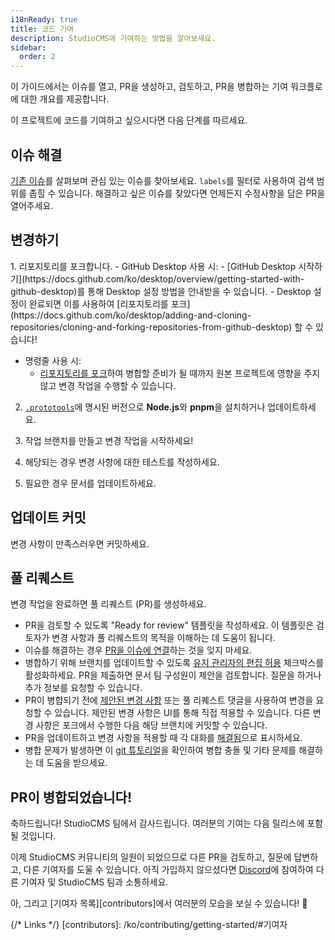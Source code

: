```yaml
---
i18nReady: true
title: 코드 기여
description: StudioCMS에 기여하는 방법을 알아보세요.
sidebar:
  order: 2
---
```



이 가이드에서는 이슈를 열고, PR을 생성하고, 검토하고, PR을 병합하는 기여 워크플로에 대한 개요를 제공합니다.

이 프로젝트에 코드를 기여하고 싶으시다면 다음 단계를 따르세요.

## 이슈 해결

[기존 이슈](https://github.com/withstudiocms/studiocms/issues)를 살펴보며 관심 있는 이슈를 찾아보세요. `labels`를 필터로 사용하여 검색 범위를 좁힐 수 있습니다. 해결하고 싶은 이슈를 찾았다면 언제든지 수정사항을 담은 PR을 열어주세요.

## 변경하기

<Steps>
1. 리포지토리를 포크합니다.
   - GitHub Desktop 사용 시:
      - [GitHub Desktop 시작하기](https://docs.github.com/ko/desktop/overview/getting-started-with-github-desktop)를 통해 Desktop 설정 방법을 안내받을 수 있습니다.
      - Desktop 설정이 완료되면 이를 사용하여 [리포지토리를 포크](https://docs.github.com/ko/desktop/adding-and-cloning-repositories/cloning-and-forking-repositories-from-github-desktop) 할 수 있습니다!

   - 명령줄 사용 시:
      - [리포지토리를 포크](https://docs.github.com/ko/pull-requests/collaborating-with-pull-requests/working-with-forks/fork-a-repo)하여 병합할 준비가 될 때까지 원본 프로젝트에 영향을 주지 않고 변경 작업을 수행할 수 있습니다.

2. [`.prototools`](https://github.com/withstudiocms/studiocms/blob/main/.prototools)에 명시된 버전으로 **Node.js**와 **pnpm**을 설치하거나 업데이트하세요.

3. 작업 브랜치를 만들고 변경 작업을 시작하세요!

4. 해당되는 경우 변경 사항에 대한 테스트를 작성하세요.

5. 필요한 경우 문서를 업데이트하세요.
</Steps>

## 업데이트 커밋

변경 사항이 만족스러우면 커밋하세요.

## 풀 리퀘스트

변경 작업을 완료하면 풀 리퀘스트 (PR)를 생성하세요.
- PR을 검토할 수 있도록 "Ready for review" 템플릿을 작성하세요. 이 템플릿은 검토자가 변경 사항과 풀 리퀘스트의 목적을 이해하는 데 도움이 됩니다.
- 이슈를 해결하는 경우 [PR을 이슈에 연결](https://docs.github.com/ko/issues/tracking-your-work-with-issues/using-issues/linking-a-pull-request-to-an-issue)하는 것을 잊지 마세요.
- 병합하기 위해 브랜치를 업데이트할 수 있도록 [유지 관리자의 편집 허용](https://docs.github.com/ko/pull-requests/collaborating-with-pull-requests/working-with-forks/allowing-changes-to-a-pull-request-branch-created-from-a-fork) 체크박스를 활성화하세요. PR을 제출하면 문서 팀 구성원이 제안을 검토합니다. 질문을 하거나 추가 정보를 요청할 수 있습니다.
- PR이 병합되기 전에 [제안된 변경 사항](https://docs.github.com/ko/pull-requests/collaborating-with-pull-requests/reviewing-changes-in-pull-requests/incorporating-feedback-in-your-pull-request) 또는 풀 리퀘스트 댓글을 사용하여 변경을 요청할 수 있습니다. 제안된 변경 사항은 UI를 통해 직접 적용할 수 있습니다. 다른 변경 사항은 포크에서 수행한 다음 해당 브랜치에 커밋할 수 있습니다.
- PR을 업데이트하고 변경 사항을 적용할 때 각 대화를 [해결됨](https://docs.github.com/ko/pull-requests/collaborating-with-pull-requests/reviewing-changes-in-pull-requests/commenting-on-a-pull-request#%EB%8C%80%ED%99%94-%ED%95%B4%EA%B2%B0)으로 표시하세요.
- 병합 문제가 발생하면 이 [git 튜토리얼](https://github.com/skills/resolve-merge-conflicts)을 확인하여 병합 충돌 및 기타 문제를 해결하는 데 도움을 받으세요.

## PR이 병합되었습니다!

축하드립니다! StudioCMS 팀에서 감사드립니다. 여러분의 기여는 다음 릴리스에 포함될 것입니다.

이제 StudioCMS 커뮤니티의 일원이 되었으므로 다른 PR을 검토하고, 질문에 답변하고, 다른 기여자를 도울 수 있습니다. 아직 가입하지 않으셨다면 [Discord](https://chat.studiocms.dev)에 참여하여 다른 기여자 및 StudioCMS 팀과 소통하세요.

아, 그리고 [기여자 목록][contributors]에서 여러분의 모습을 보실 수 있습니다! 🎉

{/* Links */}
[contributors]: /ko/contributing/getting-started/#기여자
